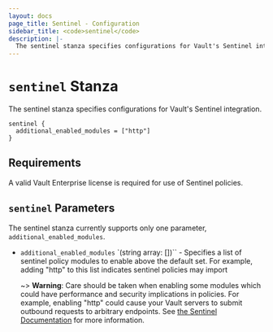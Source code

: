 ```yaml
---
layout: docs
page_title: Sentinel - Configuration
sidebar_title: <code>sentinel</code>
description: |-
  The sentinel stanza specifies configurations for Vault's Sentinel integration.
---
```



# `sentinel` Stanza

The sentinel stanza specifies configurations for Vault's Sentinel integration.

```hcl
sentinel {
  additional_enabled_modules = ["http"]
}
```

## Requirements

A valid Vault Enterprise license is required for use of Sentinel policies.

## `sentinel` Parameters

The sentinel stanza currently supports only one parameter, `additional_enabled_modules`.

- `additional_enabled_modules` `(string array: [])`` - Specifies a list of
  sentinel policy modules to enable above the default set.  For example,
  adding "http" to this list indicates sentinel policies may import

  ~> **Warning**: Care should be taken when enabling some modules which
  could have performance and security implications in policies.  For
  example, enabling "http" could cause your Vault servers to submit outbound
  requests to arbitrary endpoints.  See [the Sentinel Documentation](https://docs.hashicorp.com/sentinel/imports/http/)
  for more information.

